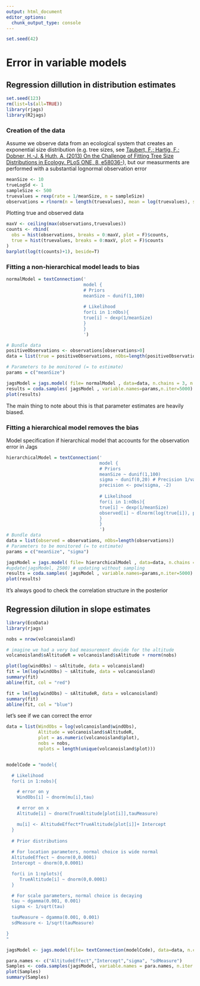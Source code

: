 ```yaml
---
output: html_document
editor_options:
  chunk_output_type: console
---
```


```r
set.seed(42)
```

# Error in variable models

## Regression dillution in distribution estimates

```r
set.seed(123)
rm(list=ls(all=TRUE))
library(rjags)
library(R2jags)
```

### Creation of the data

Assume we observe data from an ecological system that creates an exponential size distribution (e.g. tree sizes, see [Taubert, F.; Hartig, F.; Dobner, H.-J. & Huth, A. (2013) On the Challenge of Fitting Tree Size Distributions in Ecology. PLoS ONE, 8, e58036-](http://www.plosone.org/article/info%3Adoi%2F10.1371%2Fjournal.pone.0058036)), but our measurments are performed with a substantial lognormal observation error

```r
meanSize <- 10
trueLogSd <- 1
sampleSize <- 500
truevalues = rexp(rate = 1/meanSize, n = sampleSize)
observations = rlnorm(n = length(truevalues), mean = log(truevalues), sd = trueLogSd)
```

Plotting true and observed data

```r
maxV <- ceiling(max(observations,truevalues))
counts <- rbind(
  obs = hist(observations, breaks = 0:maxV, plot = F)$counts,
  true = hist(truevalues, breaks = 0:maxV, plot = F)$counts
)
barplot(log(t(counts)+1), beside=T)

```

### Fitting a non-hierarchical model leads to bias

```r
normalModel = textConnection('
                             model {
                             # Priors
                             meanSize ~ dunif(1,100)
                             
                             # Likelihood
                             for(i in 1:nObs){
                             true[i] ~ dexp(1/meanSize)
                             }
                             }
                             ')

# Bundle data
positiveObservations <- observations[observations>0]
data = list(true = positiveObservations, nObs=length(positiveObservations))

# Parameters to be monitored (= to estimate)
params = c("meanSize")

jagsModel = jags.model( file= normalModel , data=data, n.chains = 3, n.adapt= 500)
results = coda.samples( jagsModel , variable.names=params,n.iter=5000)
plot(results)

```

The main thing to note about this is that parameter estimates are heavily biased.

### Fitting a hierarchical model removes the bias

Model specification if hierarchical model that accounts for the observation error in Jags

```r
hierarchicalModel = textConnection('
                                   model {
                                   # Priors
                                   meanSize ~ dunif(1,100)
                                   sigma ~ dunif(0,20) # Precision 1/variance JAGS and BUGS use prec instead of sd
                                   precision <- pow(sigma, -2)
                                   
                                   # Likelihood
                                   for(i in 1:nObs){
                                   true[i] ~ dexp(1/meanSize)
                                   observed[i] ~ dlnorm(log(true[i]), precision)
                                   }
                                   }
                                   ')
# Bundle data
data = list(observed = observations, nObs=length(observations))
# Parameters to be monitored (= to estimate)
params = c("meanSize", "sigma")

jagsModel = jags.model( file= hierarchicalModel , data=data, n.chains = 3, n.adapt= 500)
#update(jagsModel, 2500) # updating without sampling
results = coda.samples( jagsModel , variable.names=params,n.iter=5000)
plot(results)
```

It's always good to check the correlation structure in the posterior

## Regression dilution in slope estimates

```r
library(EcoData)
library(rjags)

nobs = nrow(volcanoisland)

# imagine we had a very bad measurement devide for the altitude
volcanoisland$sAltitudeR = volcanoisland$sAltitude + rnorm(nobs)

plot(log(windObs) ~ sAltitude, data = volcanoisland)
fit = lm(log(windObs) ~ sAltitude, data = volcanoisland)
summary(fit)
abline(fit, col = "red")

fit = lm(log(windObs) ~ sAltitudeR, data = volcanoisland)
summary(fit)
abline(fit, col = "blue")
```

let's see if we can correct the error

```r
data = list(WindObs = log(volcanoisland$windObs),
            Altitude = volcanoisland$sAltitudeR,
            plot = as.numeric(volcanoisland$plot),
            nobs = nobs,
            nplots = length(unique(volcanoisland$plot)))


modelCode = "model{

  # Likelihood
  for(i in 1:nobs){

    # error on y
    WindObs[i] ~ dnorm(mu[i],tau)

    # error on x
    Altitude[i] ~ dnorm(TrueAltitude[plot[i]],tauMeasure)

    mu[i] <- AltitudeEffect*TrueAltitude[plot[i]]+ Intercept
  }
  
  # Prior distributions
  
  # For location parameters, normal choice is wide normal
  AltitudeEffect ~ dnorm(0,0.0001)
  Intercept ~ dnorm(0,0.0001)

  for(i in 1:nplots){
     TrueAltitude[i] ~ dnorm(0,0.0001)
  }

  # For scale parameters, normal choice is decaying
  tau ~ dgamma(0.001, 0.001)
  sigma <- 1/sqrt(tau)

  tauMeasure ~ dgamma(0.001, 0.001)
  sdMeasure <- 1/sqrt(tauMeasure)

}
"

jagsModel <- jags.model(file= textConnection(modelCode), data=data, n.chains = 3)

para.names <- c("AltitudeEffect","Intercept","sigma", "sdMeasure")
Samples <- coda.samples(jagsModel, variable.names = para.names, n.iter = 5000)
plot(Samples)
summary(Samples)

```
